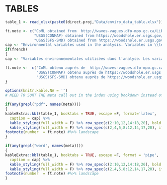 \clearpage

# TABLES {#ref-tabs}

<!-- Insert table 1 note how I'm dealing with the table caption here-->
\blandscape

```r
table_1 <- read_xlsx(paste0(direct.proj,"Data/enviro_data_table.xlsx"))

ft.note <- c("CoML obtained from  http://waves-vagues.dfo-mpo.gc.ca/Library/342505.pdf" ,
             "USGS(CONMAP) obtained from https://woodshole.er.usgs.gov/openfile/of2005-1001/htmldocs/datacatalog.htm" ,
             "USGS(SFS-SMD) obtained from https://woodshole.er.usgs.gov/project-pages/mobility/gmaine.html")
cap <- "Environmental variables used in the analysis. Variables in \\textbf{bold} were retained after Variance Inflation Factor (VIF) analyses and were included in the linear models. Variables in \\textbf{italics} were used for the Princpal Component Analysis (PCA)"
if(french) 
{  
cap <- "Variables environnementales utilisées dans l'analyse. Les variables \\textbf{en gras} ont été retenues après les Variance Inflation Factor (VIF) analyses et ont été incluses dans les modèles linéaires. Les variables en \\textit{italique} ont été utilisées pour les principales analysis par composantes (PCA)"

ft.note <-  c("CoML obtenu auprès de  http://waves-vagues.dfo-mpo.gc.ca/Library/342505.pdf" ,
              "USGS(CONMAP) obtenu auprès de https://woodshole.er.usgs.gov/openfile/of2005-1001/htmldocs/datacatalog.htm" ,
              "USGS(SFS-SMD) obtenu auprès de https://woodshole.er.usgs.gov/project-pages/mobility/gmaine.html")
}

options(knitr.kable.NA = '')
# NEED TO SORT THE meta call out in the index using bookdown instead of csasdown to mimic the behaviour to make table work automaticlaly in word an d pdf.

if(any(grepl("pdf", names(meta))))
{
kableExtra::kbl(table_1, booktabs = TRUE, escape =F, format='latex',
  caption = cap) %>%
  kable_styling(full_width = F) %>% row_spec(c(2:10,12,14:18,20), bold = T) %>%
  kable_styling(full_width = F) %>% row_spec(c(2,4,5,8:12,14,17,20), italic = T) %>%
footnote(number  = ft.note) #%>% landscape
}

if(any(grepl("word", names(meta))))
{
kableExtra::kbl(table_1, booktabs = TRUE, escape =F, format = 'pipe',
  caption = cap) %>%
  kable_styling(full_width = F) %>% row_spec(c(2:10,12,14:18,20), bold = T) %>%
  kable_styling(full_width = F) %>% row_spec(c(2,4,5,8:12,14,17,20), italic = T) %>%
footnote(number  = ft.note) #%>% landscape
}
```

\elandscape
\newpage
